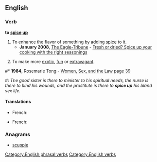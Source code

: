 ==English==

===Verb===
'''to [[spice]] [[up]]'''

# To enhance the flavor of something by adding [[spice]] to it.
#* '''January 2008''', [[w:The Eagle-Tribune|The Eagle-Tribune]] - [http://www.eagletribune.com/pulife/local_story_016093914 Fresh or dried? Spice up your cooking with the right seasonings]
# {{idiomatic}} To make more [[exotic]], [[fun]] or [[extravagant]].
<!--#*'''1996''', [[w:Spice Girls|Spice Girls]] - ''[[w:Spice Up Your Life|Spice Up Your Life]]''
#: ''Colours of the world''
#: '''''Spice up your life'''''
#: ''Every boy and every girl''
#: '''''Spice up your life'''''
#: ''People of the world''
#: '''''Spice up your life''''' That quote doesn't even hint at the meaning of the word-->
#* '''1984''', Rosemarie Tong - [http://books.google.com/books?id=JbqvVVXncqMC Women, Sex, and the Law] [http://books.google.com/books?id=JbqvVVXncqMC&pg=PA39&dq=spice-up+sex-life+date:1980-1990&lr=&sig=sGmo5pLWKi2vk0AHMCW9YMl4OHc page 39]
#: ''The good sister is there to minister to his spiritual needs, the nurse is there to bind his wounds, and the prostitute is there to '''spice up''' his bland sex life.''

====Translations====
{{trans-top|Enhance the flavour of something using spice}}
* French: {{t+|fr|pimenter}}
{{trans-mid}}
{{trans-bottom}}

{{trans-top|To make something more exotic, fun or extravagant}}
* French: {{t+|fr|pimenter}}
{{trans-mid}}
{{trans-bottom}}

===Anagrams===
* [[scuppie#English|scuppie]]

[[Category:English phrasal verbs]]
[[Category:English verbs]]